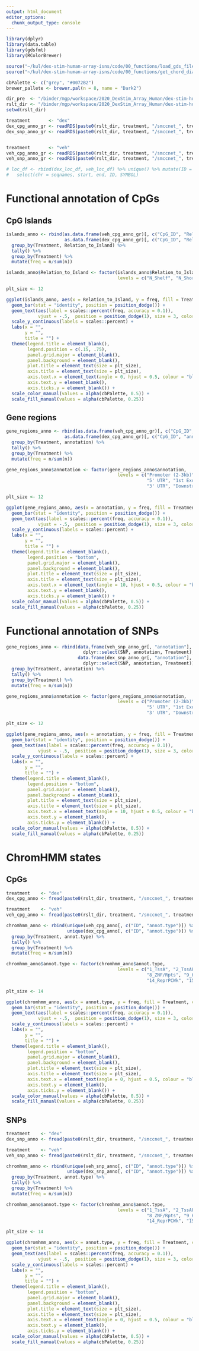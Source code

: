 ```yaml
---
output: html_document
editor_options: 
  chunk_output_type: console
---
```

```r
library(dplyr)
library(data.table)
library(gdsfmt)
library(RColorBrewer)

source("~/kul/dex-stim-human-array-isns/code/00_functions/load_gds_files.R")
source("~/kul/dex-stim-human-array-isns/code/00_functions/get_chord_diagramm.R")

cbPalette <- c("grey", "#0072B2")
brewer_pallete <- brewer.pal(n = 8, name = "Dark2")
```

```r
dir_pre  <- "/binder/mgp/workspace/2020_DexStim_Array_Human/dex-stim-human-isns/"
rslt_dir <- "/binder/mgp/workspace/2020_DexStim_Array_Human/dex-stim-human-isns/results/5_fold_cv/all/"
setwd(rslt_dir)
```

```r
treatment       <- "dex"
dex_cpg_anno_gr <- readRDS(paste0(rslt_dir, treatment, "/smccnet_", treatment, "_cpgs_annotated.rds"))
dex_snp_anno_gr <- readRDS(paste0(rslt_dir, treatment, "/smccnet_", treatment, "_snps_annotated.rds"))


treatment       <- "veh"
veh_cpg_anno_gr <- readRDS(paste0(rslt_dir, treatment, "/smccnet_", treatment, "_cpgs_annotated.rds"))
veh_snp_anno_gr <- readRDS(paste0(rslt_dir, treatment, "/smccnet_", treatment, "_snps_annotated.rds"))

# loc_df <- rbind(dex_loc_df, veh_loc_df) %>% unique() %>% mutate(ID = rownames(loc_df)) %>%
#   select(chr = seqnames, start, end, ID, SYMBOL)
```

# Functional annotation of CpGs

## CpG Islands

```r
islands_anno <- rbind(as.data.frame(veh_cpg_anno_gr)[, c("CpG_ID", "Relation_to_Island")] %>% mutate(Treatment = "Baseline"),
                      as.data.frame(dex_cpg_anno_gr)[, c("CpG_ID", "Relation_to_Island")] %>% mutate(Treatment = "GR-stimulated")) %>% 
  group_by(Treatment, Relation_to_Island) %>% 
  tally() %>%
  group_by(Treatment) %>%
  mutate(freq = n/sum(n)) 

islands_anno$Relation_to_Island <- factor(islands_anno$Relation_to_Island, 
                                          levels = c("N_Shelf", "N_Shore", "Island", "S_Shore", "S_Shelf", "OpenSea"))
```

```r
plt_size <- 12

ggplot(islands_anno, aes(x = Relation_to_Island, y = freq, fill = Treatment, color = Treatment)) + 
  geom_bar(stat = "identity", position = position_dodge()) +
  geom_text(aes(label = scales::percent(freq, accuracy = 0.1)),
            vjust = -.5,  position = position_dodge(1), size = 3, color = "black") +
  scale_y_continuous(labels = scales::percent) +
  labs(x = "",
       y = "", 
       title = "") +
  theme(legend.title = element_blank(), 
        legend.position = c(.15, .75),
        panel.grid.major = element_blank(),
        panel.background = element_blank(),
        plot.title = element_text(size = plt_size),
        axis.title = element_text(size = plt_size),
        axis.text.x = element_text(angle = 0, hjust = 0.5, colour = "black"),
        axis.text.y = element_blank(),
        axis.ticks.y = element_blank()) +
  scale_color_manual(values = alpha(cbPalette, 0.5)) +
  scale_fill_manual(values = alpha(cbPalette, 0.25))
```

## Gene regions 

```r
gene_regions_anno <- rbind(as.data.frame(veh_cpg_anno_gr)[, c("CpG_ID", "annotation")] %>% mutate(Treatment = "Baseline"),
                      as.data.frame(dex_cpg_anno_gr)[, c("CpG_ID", "annotation")] %>% mutate(Treatment = "GR-stimulated")) %>% 
  group_by(Treatment, annotation) %>% 
  tally() %>%
  group_by(Treatment) %>%
  mutate(freq = n/sum(n)) 

gene_regions_anno$annotation <- factor(gene_regions_anno$annotation, 
                                          levels = c("Promoter (2-3kb)", "Promoter (1-2kb)", "Promoter (<=1kb)",
                                                     "5' UTR", "1st Exon", "1st Intron", "Other Exon", "Other Intron",
                                                     "3' UTR", "Downstream (<=300)", "Distal Intergenic"))
```


```r
plt_size <- 12

ggplot(gene_regions_anno, aes(x = annotation, y = freq, fill = Treatment, color = Treatment)) + 
  geom_bar(stat = "identity", position = position_dodge()) +
  geom_text(aes(label = scales::percent(freq, accuracy = 0.1)),
            vjust = -.5,  position = position_dodge(1), size = 3, color = "black") +
  scale_y_continuous(labels = scales::percent) +
  labs(x = "",
       y = "", 
       title = "") +
  theme(legend.title = element_blank(), 
        legend.position = "bottom",
        panel.grid.major = element_blank(),
        panel.background = element_blank(),
        plot.title = element_text(size = plt_size),
        axis.title = element_text(size = plt_size),
        axis.text.x = element_text(angle = 10, hjust = 0.5, colour = "black"),
        axis.text.y = element_blank(),
        axis.ticks.y = element_blank()) +
  scale_color_manual(values = alpha(cbPalette, 0.5)) +
  scale_fill_manual(values = alpha(cbPalette, 0.25))
```

# Functional annotation of SNPs

```r
gene_regions_anno <- rbind(data.frame(veh_snp_anno_gr[, "annotation"], SNP = names(veh_snp_anno_gr), Treatment = "Baseline") %>% 
                             dplyr::select(SNP, annotation, Treatment),
                           data.frame(dex_snp_anno_gr[, "annotation"], SNP = names(dex_snp_anno_gr), Treatment = "GR-stimulated") %>% 
                             dplyr::select(SNP, annotation, Treatment)) %>%
  group_by(Treatment, annotation) %>% 
  tally() %>%
  group_by(Treatment) %>%
  mutate(freq = n/sum(n)) 

gene_regions_anno$annotation <- factor(gene_regions_anno$annotation, 
                                          levels = c("Promoter (2-3kb)", "Promoter (1-2kb)", "Promoter (<=1kb)",
                                                     "5' UTR", "1st Exon", "1st Intron", "Other Exon", "Other Intron",
                                                     "3' UTR", "Downstream (<=300)", "Distal Intergenic"))
```


```r
plt_size <- 12

ggplot(gene_regions_anno, aes(x = annotation, y = freq, fill = Treatment, color = Treatment)) + 
  geom_bar(stat = "identity", position = position_dodge()) +
  geom_text(aes(label = scales::percent(freq, accuracy = 0.1)),
            vjust = -.5,  position = position_dodge(1), size = 3, color = "black") +
  scale_y_continuous(labels = scales::percent) +
  labs(x = "",
       y = "", 
       title = "") +
  theme(legend.title = element_blank(), 
        legend.position = "bottom",
        panel.grid.major = element_blank(),
        panel.background = element_blank(),
        plot.title = element_text(size = plt_size),
        axis.title = element_text(size = plt_size),
        axis.text.x = element_text(angle = 10, hjust = 0.5, colour = "black"),
        axis.text.y = element_blank(),
        axis.ticks.y = element_blank()) +
  scale_color_manual(values = alpha(cbPalette, 0.5)) +
  scale_fill_manual(values = alpha(cbPalette, 0.25))
```

# ChromHMM states

## CpGs

```r
treatment    <- "dex"
dex_cpg_anno <- fread(paste0(rslt_dir, treatment, "/smccnet_", treatment, "_cpgs_chromhmm_annotated.rds"))

treatment    <- "veh"
veh_cpg_anno <- fread(paste0(rslt_dir, treatment, "/smccnet_", treatment, "_cpgs_chromhmm_annotated.rds"))
```


```r
chromhmm_anno <- rbind(unique(veh_cpg_anno[, c("ID", "annot.type")]) %>% mutate(Treatment = "Baseline"),
                       unique(dex_cpg_anno[, c("ID", "annot.type")]) %>% mutate(Treatment = "GR-stimulated")) %>% 
  group_by(Treatment, annot.type) %>% 
  tally() %>%
  group_by(Treatment) %>%
  mutate(freq = n/sum(n)) 

chromhmm_anno$annot.type <- factor(chromhmm_anno$annot.type, 
                                          levels = c("1_TssA", "2_TssAFlnk", "3_TxFlnk", "4_Tx", "5_TxWk", "6_EnhG", "7_Enh",
                                                     "8_ZNF/Rpts", "9_Het", "10_TssBiv", "11_BivFlnk", "12_EnhBiv", "13_ReprPC",
                                                     "14_ReprPCWk", "15_Quies"))
```

```r
plt_size <- 14

ggplot(chromhmm_anno, aes(x = annot.type, y = freq, fill = Treatment, color = Treatment)) + 
  geom_bar(stat = "identity", position = position_dodge()) +
  geom_text(aes(label = scales::percent(freq, accuracy = 0.1)),
            vjust = -.5,  position = position_dodge(1), size = 3, color = "black") +
  scale_y_continuous(labels = scales::percent) +
  labs(x = "",
       y = "", 
       title = "") +
  theme(legend.title = element_blank(), 
        legend.position = "bottom",
        panel.grid.major = element_blank(),
        panel.background = element_blank(),
        plot.title = element_text(size = plt_size),
        axis.title = element_text(size = plt_size),
        axis.text.x = element_text(angle = 0, hjust = 0.5, colour = "black"),
        axis.text.y = element_blank(),
        axis.ticks.y = element_blank()) +
  scale_color_manual(values = alpha(cbPalette, 0.5)) +
  scale_fill_manual(values = alpha(cbPalette, 0.25))
```

## SNPs

```r
treatment    <- "dex"
dex_snp_anno <- fread(paste0(rslt_dir, treatment, "/smccnet_", treatment, "_snps_chromhmm_annotated.rds"))

treatment    <- "veh"
veh_snp_anno <- fread(paste0(rslt_dir, treatment, "/smccnet_", treatment, "_snps_chromhmm_annotated.rds"))
```


```r
chromhmm_anno <- rbind(unique(veh_snp_anno[, c("ID", "annot.type")]) %>% mutate(Treatment = "Baseline"),
                       unique(dex_snp_anno[, c("ID", "annot.type")]) %>% mutate(Treatment = "GR-stimulated")) %>% 
  group_by(Treatment, annot.type) %>% 
  tally() %>%
  group_by(Treatment) %>%
  mutate(freq = n/sum(n)) 

chromhmm_anno$annot.type <- factor(chromhmm_anno$annot.type, 
                                          levels = c("1_TssA", "2_TssAFlnk", "3_TxFlnk", "4_Tx", "5_TxWk", "6_EnhG", "7_Enh",
                                                     "8_ZNF/Rpts", "9_Het", "10_TssBiv", "11_BivFlnk", "12_EnhBiv", "13_ReprPC",
                                                     "14_ReprPCWk", "15_Quies"))
```

```r
plt_size <- 14

ggplot(chromhmm_anno, aes(x = annot.type, y = freq, fill = Treatment, color = Treatment)) + 
  geom_bar(stat = "identity", position = position_dodge()) +
  geom_text(aes(label = scales::percent(freq, accuracy = 0.1)),
            vjust = -.5,  position = position_dodge(1), size = 3, color = "black") +
  scale_y_continuous(labels = scales::percent) +
  labs(x = "",
       y = "", 
       title = "") +
  theme(legend.title = element_blank(), 
        legend.position = "bottom",
        panel.grid.major = element_blank(),
        panel.background = element_blank(),
        plot.title = element_text(size = plt_size),
        axis.title = element_text(size = plt_size),
        axis.text.x = element_text(angle = 0, hjust = 0.5, colour = "black"),
        axis.text.y = element_blank(),
        axis.ticks.y = element_blank()) +
  scale_color_manual(values = alpha(cbPalette, 0.5)) +
  scale_fill_manual(values = alpha(cbPalette, 0.25))
```


